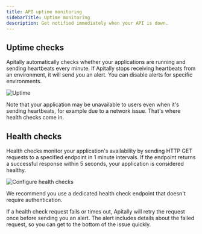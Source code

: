 ```yaml
---
title: API uptime monitoring
sidebarTitle: Uptime monitoring
description: Get notified immediately when your API is down.
---
```


## Uptime checks

Apitally automatically checks whether your applications are running and sending heartbeats every minute.
If Apitally stops receiving heartbeats from an environment, it will send you an alert. You can disable alerts for specific environments.

<img src="https://assets.apitally.io/docs/2025-07-08/uptime.webp" alt="Uptime" className="rounded-xl" />

Note that your application may be unavailable to users even when it's sending heartbeats, for example due to a network issue.
That's where health checks come in.

## Health checks

Health checks monitor your application's availability by sending HTTP GET requests to a specified endpoint in 1 minute intervals.
If the endpoint returns a successful response within 5 seconds, your application is considered healthy.

<img src="https://assets.apitally.io/docs/2025-07-08/uptime-configure-health-checks.webp" alt="Configure health checks" className="rounded-xl" loading="lazy" />

<Tip>We recommend you use a dedicated health check endpoint that doesn't require authentication.</Tip>

If a health check request fails or times out, Apitally will retry the request once before sending you an alert.
The alert includes details about the failed request, so you can get to the bottom of the issue quickly.

